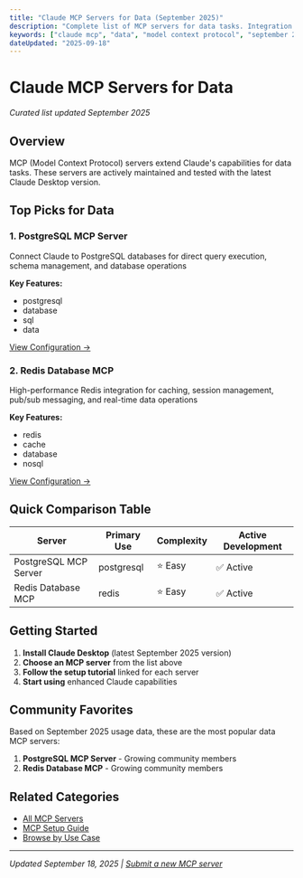 ```yaml
---
title: "Claude MCP Servers for Data (September 2025)"
description: "Complete list of MCP servers for data tasks. Integration guides and setup instructions included."
keywords: ["claude mcp", "data", "model context protocol", "september 2025"]
dateUpdated: "2025-09-18"
---
```


# Claude MCP Servers for Data

*Curated list updated September 2025*

## Overview

MCP (Model Context Protocol) servers extend Claude's capabilities for data tasks. These servers are actively maintained and tested with the latest Claude Desktop version.

## Top Picks for Data


### 1. PostgreSQL MCP Server

Connect Claude to PostgreSQL databases for direct query execution, schema management, and database operations

**Key Features:**
- postgresql
- database
- sql
- data

[View Configuration →](/mcp/postgresql-mcp)


### 2. Redis Database MCP

High-performance Redis integration for caching, session management, pub/sub messaging, and real-time data operations

**Key Features:**
- redis
- cache
- database
- nosql

[View Configuration →](/mcp/redis-database)


## Quick Comparison Table

| Server | Primary Use | Complexity | Active Development |
|--------|-------------|------------|-------------------|
| PostgreSQL MCP Server | postgresql | ⭐ Easy | ✅ Active |
| Redis Database MCP | redis | ⭐ Easy | ✅ Active |

## Getting Started

1. **Install Claude Desktop** (latest September 2025 version)
2. **Choose an MCP server** from the list above
3. **Follow the setup tutorial** linked for each server
4. **Start using** enhanced Claude capabilities

## Community Favorites

Based on September 2025 usage data, these are the most popular data MCP servers:

1. **PostgreSQL MCP Server** - Growing community members
2. **Redis Database MCP** - Growing community members

## Related Categories

- [All MCP Servers](/mcp)
- [MCP Setup Guide](/mcp)
- [Browse by Use Case](/guides)

---

*Updated September 18, 2025 | [Submit a new MCP server](/submit)*
